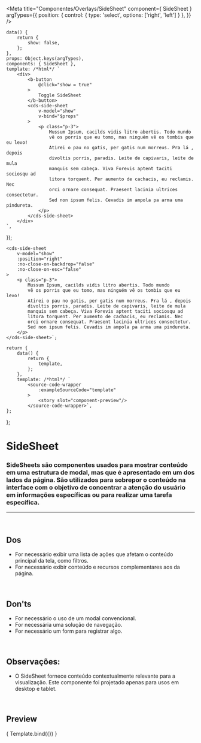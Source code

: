 
<Meta
	title="Componentes/Overlays/SideSheet"
	component={ SideSheet }
	argTypes={{
		position: {
			control: {
				type: 'select',
				options: ['right', 'left']
			}
		},
	}}
/>

	data() {
		return {
			show: false,
		};
	},
	props: Object.keys(argTypes),
	components: { SideSheet },
	template: /*html*/ `
		<div>
			<b-button
				@click="show = true"
			>
				Toggle SideSheet
			</b-button>
			<cds-side-sheet
				v-model="show"
				v-bind="$props"
			>
				<p class="p-3">
					Mussum Ipsum, cacilds vidis litro abertis. Todo mundo
					vê os porris que eu tomo, mas ninguém vê os tombis que eu levo!
					Atirei o pau no gatis, per gatis num morreus. Pra lá , depois
					divoltis porris, paradis. Leite de capivaris, leite de mula
					manquis sem cabeça. Viva Forevis aptent taciti sociosqu ad
					litora torquent. Per aumento de cachacis, eu reclamis. Nec
					orci ornare consequat. Praesent lacinia ultrices consectetur.
					Sed non ipsum felis. Cevadis im ampola pa arma uma pindureta.
				</p>
			</cds-side-sheet>
		</div>
	`,
});

	<cds-side-sheet
		v-model="show"
		:position="right"
		:no-close-on-backdrop="false"
		:no-close-on-esc="false"
	>
		<p class="p-3">
			Mussum Ipsum, cacilds vidis litro abertis. Todo mundo
			vê os porris que eu tomo, mas ninguém vê os tombis que eu levo!
			Atirei o pau no gatis, per gatis num morreus. Pra lá , depois
			divoltis porris, paradis. Leite de capivaris, leite de mula
			manquis sem cabeça. Viva Forevis aptent taciti sociosqu ad
			litora torquent. Per aumento de cachacis, eu reclamis. Nec
			orci ornare consequat. Praesent lacinia ultrices consectetur.
			Sed non ipsum felis. Cevadis im ampola pa arma uma pindureta.
		</p>
	</cds-side-sheet>`;

	return {
		data() {
			return {
				template,
			};
		},
		template: /*html*/ `
			<source-code-wrapper
				:exampleSourceCode="template"
			>
				<story slot="component-preview"/>
			</source-code-wrapper>`,
	};
};

# SideSheet

### SideSheets são componentes usados para mostrar conteúdo em uma estrutura de modal, mas que é apresentado em um dos lados da página. São utilizados para sobrepor o conteúdo na interface com o objetivo de concentrar a atenção do usuário em informações específicas ou para realizar uma tarefa específica.
---
<br />


## Dos
- For necessário exibir uma lista de ações que afetam o conteúdo principal da tela, como filtros.
- For necessário exibir conteúdo e recursos complementares aos da página.

<br />

## Don'ts
- For necessário o uso de um modal convencional.
- For necessária uma solução de navegação.
- For necessário um form para registrar algo.

<br />

## Observações:
- O SideSheet fornece conteúdo contextualmente relevante para a visualização. Este componente foi projetado apenas para usos em desktop e tablet.

<br />

## Preview

<Canvas>
	<Story
		name="SideSheet"
		decorators={[docsDecorator]}
		args={{
			position: 'right',
			noCloseOnBackdrop: false,
			noCloseOnEsc: false,
		}}
	>
		{ Template.bind({}) }
	</Story>
</Canvas>

<ArgsTable story="SideSheet" />